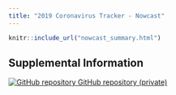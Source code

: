 ```yaml
---
title: "2019 Coronavirus Tracker - Nowcast"
---
```

<p id="disclaimer"></p>
<div class="nowcast-page">
  
```r
knitr::include_url("nowcast_summary.html")
```

</div>
  
## Supplemental Information
  
<div class="container-frames">

<!--  
<p>"Supplment":<br><a href="" target="_blank">
  howcast-supplment.html</a> (html)
</p>
-->

<!--Preprint: [download]() -->
  
<p>
  <a href="https://github.com/CEIDatUGA/ncov-nowcast" taget="_blank">
  <img src="images/GitHub-Mark-64px.png" id="github-icon" alt="GitHub repository"/>
  GitHub repository (private)
  </a>
</p>
  
</div>
  
  
  